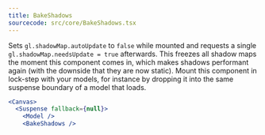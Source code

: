 ```yaml
---
title: BakeShadows
sourcecode: src/core/BakeShadows.tsx
---
```


Sets `gl.shadowMap.autoUpdate` to `false` while mounted and requests a single `gl.shadowMap.needsUpdate = true` afterwards. This freezes all shadow maps the moment this component comes in, which makes shadows performant again (with the downside that they are now static). Mount this component in lock-step with your models, for instance by dropping it into the same suspense boundary of a model that loads.

```jsx
<Canvas>
  <Suspense fallback={null}>
    <Model />
    <BakeShadows />
```
